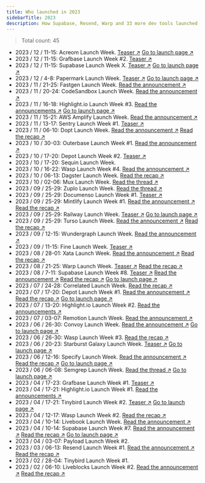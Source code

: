 ```yaml
---
title: Who launched in 2023
sidebarTitle: 2023
description: How Supabase, Resend, Warp and 33 more dev tools launched
---
```


> Total count: 45

- 2023 / 12 / 11-15: Acreom Launch Week. [Teaser ↗︎](https://x.com/acreom/status/1714641168120582429) [Go to launch page ↗︎](https://acreom.com/dev-week)
- 2023 / 12 / 11-15: Grafbase Launch Week #2. [Teaser ↗︎](https://twitter.com/grafbase/status/1730144897351483602)
- 2023 / 12 / 11-15: Supabase Launch Week X. [Teaser ↗︎](https://x.com/supabase/status/1721597859559010811) [Go to launch page ↗︎](https://supabase.com/launch-week/x)
- 2023 / 12 / 4-8: Papermark Launch Week. [Teaser ↗︎](https://x.com/papermarkio/status/1727354363285496153) [Go to launch page ↗︎](https://www.papermark.io/launch-week)
- 2023 / 11 / 21-25: Fastgen Launch Week. [Read the announcement ↗︎](https://x.com/FastgenHQ/status/1726753060867731468)
- 2023 / 11 / 20-24: CodeSandbox Launch Week. [Read the announcement ↗︎](https://codesandbox.io/blog/codesandbox-launch-week)
- 2023 / 11 / 16-18: Highlight.io Launch Week #3. [Read the announcements ↗︎](https://www.highlight.io/blog/tag/launch-week-3) [Go to launch page ↗︎](https://www.highlight.io/launch/week-3)
- 2023 / 11 / 15-21: AWS Amplify Launch Week. [Read the announcement ↗︎](https://aws.amazon.com/blogs/mobile/join-us-for-a-week-of-aws-amplify-launches/)
- 2023 / 11 / 13-17: Sentry Launch Week #1. [Teaser ↗︎](https://x.com/getsentry/status/1721662133727789565)
- 2023 / 11 / 06-10: Dopt Launch Week. [Read the announcement ↗︎](https://x.com/doptcom/status/1716866300730093736) [Read the recap ↗︎](https://blog.dopt.com/nov-2023-launch-week)
- 2023 / 10 / 30-03: Outerbase Launch Week #1. [Read the announcement ↗︎](https://x.com/outerbase/status/1719053301407203755)
- 2023 / 10 / 17-20: Depot Launch Week #2. [Teaser ↗︎](https://x.com/kylegalbraith/status/1701595820272042371)
- 2023 / 10 / 17-20: Sequin Launch Week.
- 2023 / 10 / 16-22: Wasp Launch Week #4. [Read the announcement ↗︎](https://wasp-lang.dev/blog/2023/10/13/wasp-launch-week-four)
- 2023 / 10 / 06-13: Dagster Launch Week. [Read the recap ↗︎](https://dagster.io/events/dagster-launch-week-oct-2023)
- 2023 / 10 / 02-06: Mux Launch Week. [Read the thread ↗︎](https://x.com/MuxHQ/status/1708940798891299061)
- 2023 / 09 / 25-29: Zuplo Launch Week. [Read the thread ↗︎](https://x.com/zuplo/status/1706318614788256088)
- 2023 / 09 / 25-29: Documenso Launch Week #1. [Teaser ↗︎](https://x.com/documenso/status/1705175181545849001)
- 2023 / 09 / 25-29: Mintlify Launch Week #1. [Read the announcement ↗︎](https://x.com/mintlify/status/1706326969472962641) [Read the recap ↗︎](https://mintlify.com/blog/launch-week-wrapup)
- 2023 / 09 / 25-29: Railway Launch Week. [Teaser ↗︎](https://x.com/Railway/status/1704959789716119858?s=20) [Go to launch page ↗︎](https://railway.app/launch-week-01)
- 2023 / 09 / 25-29: Turso Launch Week. [Read the announcement ↗︎](https://x.com/tursodatabase/status/1701687743842062622) [Read the recap ↗︎](https://blog.turso.tech/turso-launch-week-accelerates-growth-nets-1-5k-new-users-in-7-days-2829ed781dc2)
- 2023 / 09 / 12-15: Wundergraph Launch Week. [Read the announcement ↗︎](https://x.com/wundergraphcom/status/1701219048082813035)
- 2023 / 09 / 11-15: Fine Launch Week. [Teaser ↗︎](https://twitter.com/thisisfinedev/status/1700788560859738280)
- 2023 / 08 / 28-01: Xata Launch Week. [Read the announcement ↗︎](https://twitter.com/xata/status/1696162078619320452) [Read the recap ↗︎](https://twitter.com/xata/status/1697942269574189238)
- 2023 / 08 / 21-25: Warp Launch Week. [Teaser ↗︎](https://twitter.com/warpdotdev/status/1693631866580922447) [Read the recap ↗︎](https://www.warp.dev/blog/shippable-innovation-how-one-hack-week-produced-five-ready-to-launch-features)
- 2023 / 08 / 7-11: Supabase Launch Week #8. [Teaser ↗︎](https://twitter.com/supabase/status/1677283789582598145) [Read the announcement ↗︎](https://twitter.com/supabase/status/1683818718831185920?s=20) [Read the recap ↗︎](https://twitter.com/supabase/status/1691043574488473600) [Go to launch page ↗︎](https://supabase.com/launch-week/8)
- 2023 / 07 / 24-28: Correlated Launch Week. [Read the recap ↗︎](https://www.getcorrelated.com/blog/correlated-launch-week-1-recap)
- 2023 / 07 / 17-20: Depot Launch Week #1. [Read the announcement ↗︎](https://twitter.com/depotdev/status/1680940913059667968) [Read the recap ↗︎](https://depot.dev/blog/drop-week-01) [Go to launch page ↗︎](https://depot.dev/drop-week/01)
- 2023 / 07 / 13-20: Highlight.io Launch Week #2. [Read the announcements ↗︎](https://www.highlight.io/blog/tag/launch-week-2)
- 2023 / 07 / 03-07: Remotion Launch Week. [Read the announcement ↗︎](https://twitter.com/Remotion/status/1673336847768903685)
- 2023 / 06 / 26-30: Convoy Launch Week. [Read the announcement ↗︎](https://www.getconvoy.io/blog/convoy-launch-week) [Go to launch page ↗︎](https://web.archive.org/web/20230619112856/https://launchweek.getconvoy.io/)
- 2023 / 06 / 26-30: Wasp Launch Week #3. [Read the recap ↗︎](https://wasp-lang.dev/blog/2023/06/22/wasp-launch-week-three)
- 2023 / 06 / 20-23: Starburst Galaxy Launch Week. [Teaser ↗︎](https://x.com/starburstdata/status/1668616246726672384) [Go to launch page ↗︎](https://www.starburst.io/launch-week/)
- 2023 / 06 / 12-16: Specify Launch Week. [Read the announcement ↗︎](https://x.com/specifyapp/status/1666069047048282112) [Read the recap ↗︎](https://specifyapp.com/blog/launch-week-1-wrap-up) [Go to launch page ↗︎](https://specifyapp.com/launchweek)
- 2023 / 06 / 06-08: Semgrep Launch Week. [Read the thread ↗︎](https://x.com/semgrep/status/1666135556353581057) [Go to launch page ↗︎](https://semgrep.dev/resources/launch-week/)
- 2023 / 04 / 17-23: Grafbase Launch Week #1. [Teaser ↗︎](https://twitter.com/grafbase/status/1640439800338456586)
- 2023 / 04 / 17-21: Highlight.io Launch Week #1. [Read the announcements ↗︎](https://www.highlight.io/blog/tag/launch-week-1)
- 2023 / 04 / 17-21: Tinybird Launch Week #2. [Teaser ↗︎](https://twitter.com/tinybirdco/status/1645443033163259905) [Go to launch page ↗︎](https://www.tinybird.co/launch-week)
- 2023 / 04 / 12-17: Wasp Launch Week #2. [Read the recap ↗︎](https://wasp-lang.dev/blog/2023/04/11/wasp-launch-week-two)
- 2023 / 04 / 10-14: Livebook Launch Week. [Read the announcement ↗︎](https://twitter.com/livebookdev/status/1644414219390005248)
- 2023 / 04 / 10-14: Supabase Launch Week #7. [Read the announcement ↗︎](https://twitter.com/supabase/status/1644388184413949952) [Read the recap ↗︎](https://supabase.com/launch-week) [Go to launch page ↗︎](https://supabase.com/launch-week/7)
- 2023 / 04 / 03-07: Payload Launch Week #2.
- 2023 / 03 / 06-13: Resend Launch Week #1. [Read the announcement ↗︎](https://twitter.com/resendlabs/status/1631311901140582400) [Read the recap ↗︎](https://resend.com/blog/launch-week-1-wrap-up)
- 2023 / 02 / 28-04: Tinybird Launch Week #1.
- 2023 / 02 / 06-10: Liveblocks Launch Week #2. [Read the announcement ↗︎](https://twitter.com/liveblocks/status/1620422958719315968) [Read the recap ↗︎](https://liveblocks.io/blog/launch-week-2-wrap-up)
